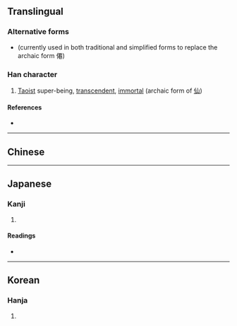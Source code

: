 {{character info/new}}
==Translingual==

===Alternative forms===
* {{l|mul|仙}} (currently used in both traditional and simplified forms to replace the archaic form 僊)

===Han character===
{{Han char|rn=9|rad=人|as=11|sn=13|four=21212|canj=OMWU|ids=⿰亻䙴 <small>(TK)</small>,⿰亻⿱䙲巳 <small>(GJ)</small>}}

# [[Taoist]] super-being, [[transcendent]], [[immortal]] (archaic form of [[仙]])

====References====
* {{Han ref|kx=0115.290|dkj=01055|dj=0246.150|hdz=10209.020|uh=50CA|ud=20682|bh=DCB9|bd=56505}}

----

==Chinese==
{{zh-see|仙}}

----

==Japanese==

===Kanji===
{{ja-kanji|grade=|rs=人11}}

# {{defn|lang=ja|sort=人11}}

====Readings====
* {{ja-readings|on=[[せん]] (sen)|kun=[[やまびと]] (yamabito), [[せんにん]] (sennin)}}

----

==Korean==

===Hanja===
{{ko-hanja|hangeul=[[선]]|rv=seon|mr=sŏn}}

# {{defn|lang=ko|sort=人11}}